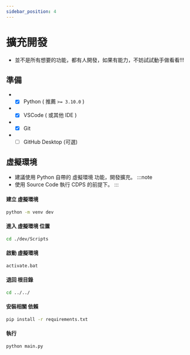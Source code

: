 ```yaml
---
sidebar_position: 4
---
```


# 擴充開發

- 並不是所有想要的功能，都有人開發，如果有能力，不妨試試動手做看看!!!

## 準備
- - [x] Python ( 推薦 `>= 3.10.0` )
- - [x] VSCode ( 或其他 IDE )
- - [x] Git
- - [ ] GitHub Desktop (可選)

## 虛擬環境
- 建議使用 Python 自帶的 虛擬環境 功能，開發擴充。
:::note
- 使用 Source Code 執行 CDPS 的前提下。
:::
#### 建立 虛擬環境
```bash
python -m venv dev
```
#### 進入 虛擬環境 位置
```bash
cd ./dev/Scripts
```
#### 啟動 虛擬環境
```bash
activate.bat
```
#### 退回 根目錄
```bash
cd ../../
```
#### 安裝相關 依賴
```bash
pip install -r requirements.txt
```
#### 執行
```
python main.py
```